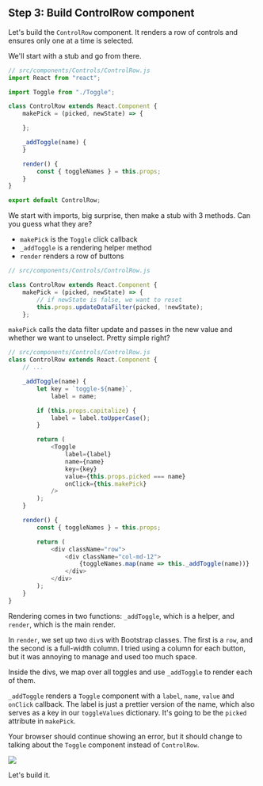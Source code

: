 ## Step 3: Build ControlRow component

Let's build the `ControlRow` component. It renders a row of controls and
ensures only one at a time is selected.

We'll start with a stub and go from there.

```javascript
// src/components/Controls/ControlRow.js
import React from "react";

import Toggle from "./Toggle";

class ControlRow extends React.Component {
    makePick = (picked, newState) => {

    };

    _addToggle(name) {
    }

    render() {
        const { toggleNames } = this.props;
    }
}

export default ControlRow;
```

We start with imports, big surprise, then make a stub with 3 methods. Can you
guess what they are?

- `makePick` is the `Toggle` click callback
- `_addToggle` is a rendering helper method
- `render` renders a row of buttons

```javascript
// src/components/Controls/ControlRow.js

class ControlRow extends React.Component {
    makePick = (picked, newState) => {
        // if newState is false, we want to reset
        this.props.updateDataFilter(picked, !newState);
    };
```

`makePick` calls the data filter update and passes in the new value and whether
we want to unselect. Pretty simple right?

```javascript
// src/components/Controls/ControlRow.js
class ControlRow extends React.Component {
    // ...

    _addToggle(name) {
        let key = `toggle-${name}`,
            label = name;

        if (this.props.capitalize) {
            label = label.toUpperCase();
        }

        return (
            <Toggle
                label={label}
                name={name}
                key={key}
                value={this.props.picked === name}
                onClick={this.makePick}
            />
        );
    }

    render() {
        const { toggleNames } = this.props;

        return (
            <div className="row">
                <div className="col-md-12">
                    {toggleNames.map(name => this._addToggle(name))}
                </div>
            </div>
        );
    }
}
```

Rendering comes in two functions: `_addToggle`, which is a helper, and
`render`, which is the main render.

In `render`, we set up two `div`s with Bootstrap classes. The first is a `row`,
and the second is a full-width column. I tried using a column for each button,
but it was annoying to manage and used too much space.

Inside the divs, we map over all toggles and use `_addToggle` to render each of
them.

`_addToggle` renders a `Toggle` component with a `label`, `name`, `value` and
`onClick` callback. The label is just a prettier version of the name, which
also serves as a key in our `toggleValues` dictionary. It's going to be the
`picked` attribute in `makePick`.

Your browser should continue showing an error, but it should change to talking
about the `Toggle` component instead of `ControlRow`.

![](https://raw.githubusercontent.com/Swizec/react-d3js-es6-ebook/2018-version/manuscript/resources/images/es6v2/toggle-error.png)

Let's build it.